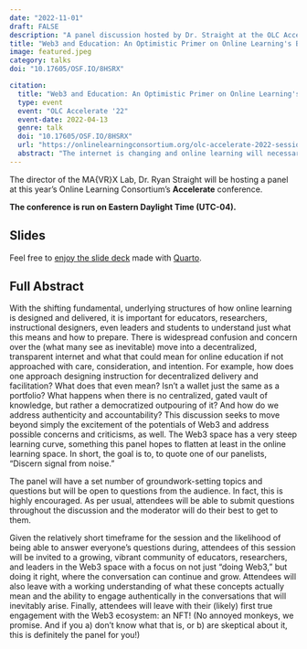 ```yaml
---
date: "2022-11-01"
draft: FALSE
description: "A panel discussion hosted by Dr. Straight at the OLC Accelerate 2022 conference."
title: "Web3 and Education: An Optimistic Primer on Online Learning's Blockchain-based Future"
image: featured.jpeg
category: talks
doi: "10.17605/OSF.IO/8HSRX"

citation:
  title: "Web3 and Education: An Optimistic Primer on Online Learning's Blockchain-based Future"
  type: event
  event: "OLC Accelerate '22"
  event-date: 2022-04-13
  genre: talk
  doi: "10.17605/OSF.IO/8HSRX"
  url: "https://onlinelearningconsortium.org/olc-accelerate-2022-session-page/?session=11670"
  abstract: "The internet is changing and online learning will necessarily change with it. Terms like 'crypto,' 'blockchain,' 'NFT,' 'DAO,' and 'Web3' are possibly not entirely new to you, but do you know what to expect when these stop being theoretical and become infused into the very bedrock of online learning? Join our panel of experts and educators to help answer questions like 'What problem does this solve?,' 'What value does this add?,' 'How does it work?,' and 'What does it even do?'"
---
```


The director of the MA{VR}X Lab, Dr. Ryan Straight will be hosting a panel at this year's Online Learning Consortium's **Accelerate** conference.

**The conference is run on Eastern Daylight Time (UTC-04).**

## Slides

Feel free to [enjoy the slide deck](deck/) made with [Quarto](https://quarto.org).

## Full Abstract

With the shifting fundamental, underlying structures of how online learning is designed and delivered, it is important for educators, researchers, instructional designers, even leaders and students to understand just what this means and how to prepare. There is widespread confusion and concern over the (what many see as inevitable) move into a decentralized, transparent internet and what that could mean for online education if not approached with care, consideration, and intention. For example, how does one approach designing instruction for decentralized delivery and facilitation? What does that even mean? Isn't a wallet just the same as a portfolio? What happens when there is no centralized, gated vault of knowledge, but rather a democratized outpouring of it? And how do we address authenticity and accountability? This discussion seeks to move beyond simply the excitement of the potentials of Web3 and address possible concerns and criticisms, as well. The Web3 space has a very steep learning curve, something this panel hopes to flatten at least in the online learning space. In short, the goal is to, to quote one of our panelists, "Discern signal from noise."

The panel will have a set number of groundwork-setting topics and questions but will be open to questions from the audience. In fact, this is highly encouraged. As per usual, attendees will be able to submit questions throughout the discussion and the moderator will do their best to get to them.

Given the relatively short timeframe for the session and the likelihood of being able to answer everyone's questions during, attendees of this session will be invited to a growing, vibrant community of educators, researchers, and leaders in the Web3 space with a focus on not just "doing Web3," but doing it right, where the conversation can continue and grow. Attendees will also leave with a working understanding of what these concepts actually mean and the ability to engage authentically in the conversations that will inevitably arise. Finally, attendees will leave with their (likely) first true engagement with the Web3 ecosystem: an NFT! (No annoyed monkeys, we promise. And if you a) don't know what that is, or b) are skeptical about it, this is definitely the panel for you!)

